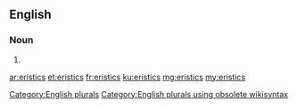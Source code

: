==English==

===Noun===
{{head|en}}

# {{plural of|eristic}}

[[Category:English plurals]][[Category:English plurals using obsolete wikisyntax]]

[[ar:eristics]]
[[et:eristics]]
[[fr:eristics]]
[[ku:eristics]]
[[mg:eristics]]
[[my:eristics]]